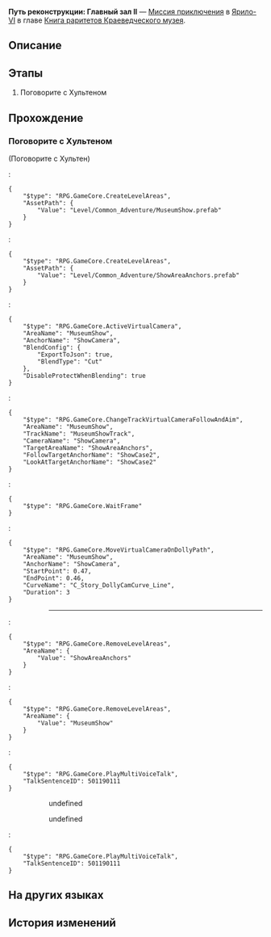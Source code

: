 {{Дополнить|Диалоги.}}
{{Миссия Инфобокс
|id              = 8001242
|Название        = 
|Изображение     = Миссия Освоения Путь реконструкции Главный зал II.png
|Тип             = Миссия приключения
|События         = 
|Глава           = Книга раритетов Краеведческого музея
|Условия         = 
|Персонажи       = Довольная посетительница; Ошеломлённый посетитель; Первопроходец; Хультен
|СтартЛокация    = Краеведческий музей
|Мир             = Ярило-VI
|Локации         = Краеведческий музей
|Предыдущая      = 
|Следующая       = 
|Награды         = Звёздный нефрит*10; Утраченные золотые частицы*5; Кредиты*10 000
}}
'''Путь реконструкции: Главный зал II''' — [[Миссия приключения]] в [[Ярило-VI]] в главе [[Книга раритетов Краеведческого музея]].

==Описание==
{{Описание|Вы собрали все экспонаты для главного зала. Куратор Хультен благодарен вам за помощь и предлагает щедрую оплату.}}

==Этапы==
# Поговорите с Хультеном

==Прохождение==
{{Дополнить}}


===Поговорите с Хультеном===
{{Описание миссии|локация=Краеведческий музей|Похоже, получилось собрать все экспонаты в главном зале. Куратор Хультен хочет с вами поговорить.}}
{{Диалог Начало}}

;(Поговорите с Хультен)
<!--Unknown TalkSentence: 800124111-->
:<pre>{
	"$type": "RPG.GameCore.CreateLevelAreas",
	"AssetPath": {
		"Value": "Level/Common_Adventure/MuseumShow.prefab"
	}
}</pre>
:<pre>{
	"$type": "RPG.GameCore.CreateLevelAreas",
	"AssetPath": {
		"Value": "Level/Common_Adventure/ShowAreaAnchors.prefab"
	}
}</pre>
:<pre>{
	"$type": "RPG.GameCore.ActiveVirtualCamera",
	"AreaName": "MuseumShow",
	"AnchorName": "ShowCamera",
	"BlendConfig": {
		"ExportToJson": true,
		"BlendType": "Cut"
	},
	"DisableProtectWhenBlending": true
}</pre>
:<pre>{
	"$type": "RPG.GameCore.ChangeTrackVirtualCameraFollowAndAim",
	"AreaName": "MuseumShow",
	"TrackName": "MuseumShowTrack",
	"CameraName": "ShowCamera",
	"TargetAreaName": "ShowAreaAnchors",
	"FollowTargetAnchorName": "ShowCase2",
	"LookAtTargetAnchorName": "ShowCase2"
}</pre>
:<pre>{
	"$type": "RPG.GameCore.WaitFrame"
}</pre>
:<pre>{
	"$type": "RPG.GameCore.MoveVirtualCameraOnDollyPath",
	"AreaName": "MuseumShow",
	"AnchorName": "ShowCamera",
	"StartPoint": 0.47,
	"EndPoint": 0.46,
	"CurveName": "C_Story_DollyCamCurve_Line",
	"Duration": 3
}</pre>
:<!--Unknown TalkSentence: 800124112-->
:<!--Unknown TalkSentence: 800124113-->
:<!--Unknown TalkSentence: 800124114-->
::----
:<pre>{
	"$type": "RPG.GameCore.RemoveLevelAreas",
	"AreaName": {
		"Value": "ShowAreaAnchors"
	}
}</pre>
:<pre>{
	"$type": "RPG.GameCore.RemoveLevelAreas",
	"AreaName": {
		"Value": "MuseumShow"
	}
}</pre>
:<pre>{
	"$type": "RPG.GameCore.PlayMultiVoiceTalk",
	"TalkSentenceID": 501190111
}</pre>
:::{{Диалог|?}} undefined
:::<!--Unknown TalkSentence: 800122732-->
:::<!--Unknown TalkSentence: 800122733-->
:::{{Диалог|Выход}} undefined
:<pre>{
	"$type": "RPG.GameCore.PlayMultiVoiceTalk",
	"TalkSentenceID": 501190111
}</pre>
{{Диалог Конец}}

==На других языках==
{{На других языках
|en   = Road to Renewal: General Hall Part 2
|zhs  = 复兴历程•综合展馆•其二
|zht  = 復興歷程•綜合展館•其二
|ja   = 復興歴程・総合館・その2
|ko   = 부흥의 길•종합 전시관•2
|es   = Proceso de renovación: Sala General&nbsp;II
|fr   = Sur la route du renouveau&nbsp;: Galerie principale (partie&nbsp;2)
|ru   = Путь реконструкции: Главный зал II
|th   = เส้นทางสู่การฟื้นฟู: หอจัดแสดงทั่วไป 2
|vi   = Thời Kỳ Phục Hưng - Khu Trưng Bày Tổng Hợp 2
|de   = Pfad zur Erneuerung: Hauptausstellung (Teil 2)
|id   = Perjalanan Kebangkitan: Ruang Pameran Umum (Bagian 2)
|pt   = Estrada para a Renovação: Salão Geral Parte 2
}}

==История изменений==
{{История изменений|2.7}}
